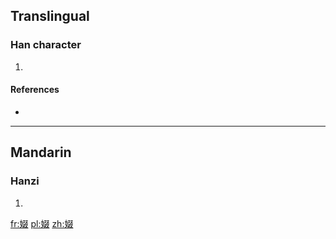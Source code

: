 ==Translingual==

===Han character===
{{Han char|rn=38|rad=女|as=08|sn=11|four=|canj=女水水水 (VEEE)|ids=⿰[[女]][[叕]]}}

# {{defn|Han|sort=女08}}

====References====
* {{Han ref|kx=0263.370|dkj=06373|dj=0530.260|hdz=21063.020|uh=5A3A|ud=23098}}

----

==Mandarin==

===Hanzi===
{{cmn-hanzi|pin=[[zhuī]] ([[zhui1]])|wg=chui<sup>1</sup>}}

# {{defn|lang=cmn|sort=女08}}

[[fr:娺]]
[[pl:娺]]
[[zh:娺]]